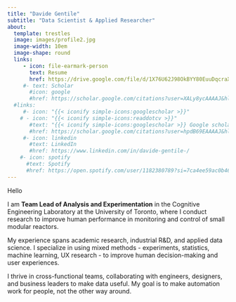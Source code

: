 ```yaml
---
title: "Davide Gentile"
subtitle: "Data Scientist & Applied Researcher"
about:
  template: trestles
  image: images/profile2.jpg
  image-width: 10em
  image-shape: round
  links:
     - icon: file-earmark-person
       text: Resume
       href: https://drive.google.com/file/d/1X76U62J98OkBYY80EuuDqcraXk_8G3o4/view?usp=drive_link
     #- text: Scholar
       #icon: google
       #href: https://scholar.google.com/citations?user=XALy8ycAAAAJ&hl=en&oi=ao
  #links:
     #- icon: "{{< iconify simple-icons:googlescholar >}}"
    # - icon: "{{< iconify simple-icons:readdotcv >}}"
       #text: "{{< iconify simple-icons:googlescholar >}} Google scholar"
       #href: https://scholar.google.com/citations?user=hpdB69EAAAAJ&hl=en
     #- icon: linkedin
       #text: LinkedIn
       #href: https://www.linkedin.com/in/davide-gentile-/
    #- icon: spotify
      #text: Spotify
      #href: https://open.spotify.com/user/1182380789?si=7ca4ee59ac0b4619
---
```


Hello

I am **Team Lead of Analysis and Experimentation** in the Cognitive Engineering Laboratory at the University of Toronto, where I conduct research to improve human performance in monitoring and control of small modular reactors.

My experience spans academic research, industrial R&D, and applied data science. I specialize in using mixed methods - experiments, statistics, machine learning, UX research - to improve human decision-making and user experiences.

I thrive in cross-functional teams, collaborating with engineers, designers, and business leaders to make data useful. My goal is to make automation work for people, not the other way around.
